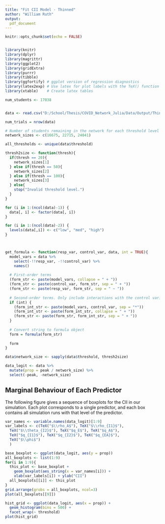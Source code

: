 ```yaml
---
title: "Fit CII Model - Thinned"
author: "William Ruth"
output: 
  pdf_document
---
```



```r
knitr::opts_chunk$set(echo = FALSE)


library(knitr)
library(dplyr)
library(magrittr)
library(ggplot2)
library(gridExtra)
library(purrr)
library(tibble)
library(ggfortify) # ggplot version of regression diagnostics
library(latex2exp) # Use latex for plot labels with the TeX() function
library(xtable)    # Create latex tables
```


```r
num_students <- 17038


data <- read.csv("D:/School/Thesis/COVID_Network_Julia/Data/Output/Thinned/All_Outbreak_Peaks.csv")

num_trials = nrow(data)

# Number of students remaining in the network for each threshold level
network_sizes <- c(16675, 22715, 24041)

all_thresholds <- unique(data$threshold)

thresh2size <- function(thresh){
  if(thresh == 20){
    network_sizes[1]
  } else if(thresh == 50){
    network_sizes[2]
  } else if(thresh == 100){
    network_sizes[3]
  } else{
    stop("Invalid threshold level.")
  }
}

for (i in 1:(ncol(data)-1)) {
  data[, i] <- factor(data[, i])
}

for (i in 1:(ncol(data)-2)) {
  levels(data[,i]) <- c("low", "med", "high")
}



get_formula <- function(resp_var, control_var, data, int = TRUE){
  model_vars = data %>%
    select(-!!resp_var, -!!control_var) %>%
    names()
  
  # First-order terms
  (form_str <- paste(model_vars, collapse = " + "))
  (form_str <- paste(control_var, form_str, sep = " + "))
  (form_str <- paste(resp_var, form_str, sep = " ~ "))
  
  # Second-order terms. Only include interactions with the control variable
  if (int) {
    (form_int_str <- paste(model_vars, control_var, sep = "*"))
    (form_int_str <- paste(form_int_str, collapse = " + "))
    (form_str <- paste(form_str, form_int_str, sep = " + "))
  }
  
  # Convert string to formula object
  form = formula(form_str)
  
  form
}

data$network_size <- sapply(data$threshold, thresh2size)

data_logit <- data %>% 
  mutate(prop = peak / network_size) %>% 
  select(-peak, -network_size)

```


## Marginal Behaviour of Each Predictor ##

The following figure gives a sequence of boxplots for the CII in our simulation. Each plot corresponds to a single predictor, and each box contains all simulation runs with that level of the predictor.

```r
var_names <- variable.names(data_logit)[1:9]
var_labels <- c(TeX("$\\rho_A$"), TeX("$\\rho_{I1}$"),
  TeX("$\\theta_{I2}$"), TeX("$q_E$"), TeX("$q_A$"),
  TeX("$q_{I1}$"), TeX("$q_{I2}$"), TeX("$q_{EA}$"), 
  TeX("$\\phi$")
  )

base_boxplot <- ggplot(data_logit, aes(y = prop))
all_boxplots <- list(1:9)
for(i in 1:9){
  this_plot <- base_boxplot +
    geom_boxplot(aes_string(x = var_names[i])) +
    xlab(var_labels[i]) + ylab("CII")
  all_boxplots[[i]] <- this_plot
}
grid.arrange(grobs = all_boxplots, ncol=3)
plot(all_boxplots[[9]])
```

```r
hist_grid <- ggplot(data_logit, aes(x = prop)) +
  geom_histogram(bins = 500) +
  facet_wrap(~ threshold)
plot(hist_grid)
```


